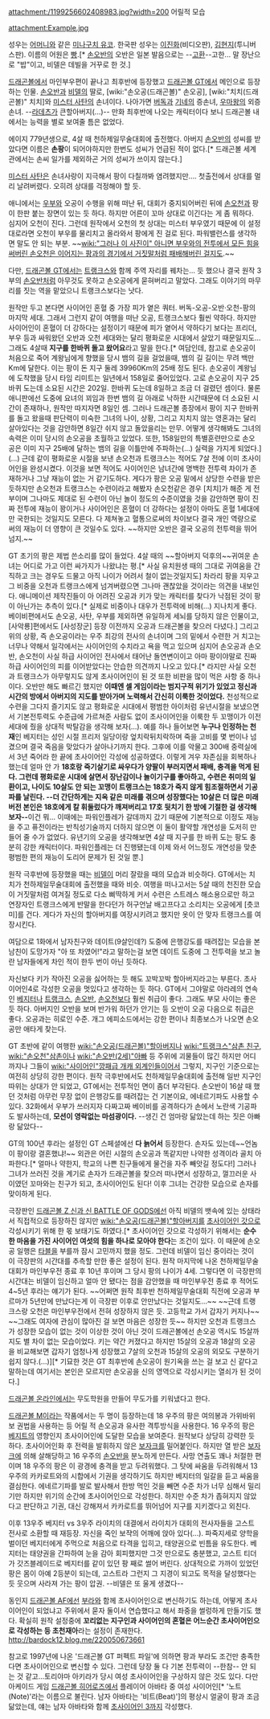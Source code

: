 attachment:/1199256602408983.jpg?width=200
어릴적 모습

attachment:Example.jpg

성우는 [[비델|어머니]]와 같은 [[미나구치 유코]]. 한국판 성우는 [[이진화]](비디오판), [[김현지]](투니버스판). 이름의 어원은 [[빵]].[* [[손오반]]의 오반은 일본 발음으로는 --[[고환]]--고한... 말 장난으로 "밥"이고, 비델은 데빌을 거꾸로 한 것.]

[[드래곤볼]]에서 마인부우편이 끝나고 최후반에 등장했고 [[드래곤볼 GT]]에서 메인으로 등장하는 인물. [[손오반]]과 [[비델]]의 딸로, [wiki:"손오공(드래곤볼)" 손오공], [wiki:"치치(드래곤볼)" 치치]와 [[미스터 사탄]]의 손녀이다. 나아가면 [[버독]]과 [[기네]]의 증손녀, [[우마왕]]의 외증손녀. --[[라데츠]]가 큰할아버지(...)-- 만화 최후반에 나오는 캐릭터이다 보니 드래곤볼 내에서는 능력을 별로 보여줄 틈은 없었다.

에이지 779년생으로, 4살 때 천하제일무술대회에 출전했다. 아버지 [[손오반]]의 성씨를 받았다면 이름은 '''손팡'''이 되어야하지만 한번도 성씨가 언급된 적이 없다.[* 드래곤볼 세계관에서는 손씨 일가를 제외하곤 거의 성씨가 쓰이지 않는다.]

[[미스터 사탄]]은 손녀사랑이 지극해서 팡이 다칠까봐 염려했지만…. 첫출전에서 상대를 멀리 날려버렸다. 오히려 상대를 걱정해야 할 듯.

애니에서는 [[우부]]와 오공이 수행을 위해 떠난 뒤, 대회가 중지되어버린 뒤에 [[손오천]]과 팡이 한판 붙는 장면이 있는 듯 하다. 하지만 어른이 꼬마 상대로 이긴다는 게 좀 뭐하다. 심지어 오천이 진다. 그런데 원작에서 오천의 첫 상대는 미스터 부우였기 때문에 이 설정대로라면 오천이 부우를 물리치고 올라와서 팡에게 진 걸로 된다. 파워밸런스를 생각하면 말도 안 되는 부분. ~~[[wiki:"그러나 이 사진이" 아니면 부우와의 전투에서 모든 힘을 써버린 손오천은 이어지는 팡과의 경기에서 거짓말처럼 패배해버린 걸지도]].~~

다만, [[드래곤볼 GT]]에서는 [[트랭크스]]와 함께 주역 자리를 꿰차는... 듯 했으나 결국 원작 3부의 [[손오반]]처럼 아무것도 못하고 손오공에게 묻혀버리고 말았다. 그래도 이야기의 마무리를 짓는 역을 맡았으니 트랭크스보다는 낫다.

원작만 두고 본다면 사이어인 혼혈 중 가장 피가 옅은 쿼터. 버독-오공-오반·오천-팡의 마지막 세대. 그래서 그런지 같이 여행을 떠난 오공, 트랭크스보다 훨씬 약하다. 하지만 사이어인이 혼혈이 더 강하다는 설정이기 때문에 피가 옅어서 약하다기 보다는 프리더, 부우 등과 싸워왔던 오반과 오천 세대와는 달리 평화로운 시대에서 살았기 때문일지도... 그래도 4살때 '''지구를 한바퀴 돌고 왔어요'''라고 말을 한다.[* 여담인데, 참고로 손오공이 처음으로 죽어 계왕님에게 향했을 당시 뱀의 길을 걸었을때, 뱀의 길 길이는 무려 백만Km에 달한다. 이는 팡이 돈 지구 둘레 39960Km의 25배 정도 된다. 손오공이 계왕님에 도착했을 당시 타임 리미트는 일년에서 158일로 줄어있었다. 고로 손오공이 지구 25바퀴 도는데 소요된 시간은 202일. 한바퀴 도는데 8일하고 조금 더 걸렸던 셈이다. 물론 애니판에선 도중에 요녀의 꾀임과 한번 뱀의 길 아래로 낙하한 시간때문에 더 소요된 시간이 존재하나, 원작만 따지자면 8일인 셈. 그러나 드래곤볼 종장에서 팡이 지구 한바퀴를 돌고 왔을때 판단력이 미숙한 그녀의 나이, 상황, 그리고 지치지 않는 영혼과는 달리 살아있다는 것을 감안하면 8일간 쉬지 않고 돌았을리는 만무. 어떻게 생각해봐도 그녀의 속력은 이미 당시의 손오공을 초월하고 있었다. 또한, 158일만의 특별훈련만으로 손오공은 이미 지구 25배에 달하는 뱀의 길을 이틀만에 주파하는(...) 실력을 가지게 되었다.](…) 근데 같이 평화로운 시절을 보낸 손오천과 트랭크스는 적어도 7살 전에 이미 초사이어인을 완성시켰다. 이것을 보면 적어도 사이어인은 남녀간에 명백한 전투력 차이가 존재하거나 그냥 재능이 없는 거 같기도하다. 게다가 팡은 오공 밑에서 상당한 수련을 받은 듯하지만 손오천과 트랭크스는 수련이라고 해봤자 손오천같은 경우 [치치]가 해준 게 전부이며 그나마도 제대로 된 수련이 아닌 놀이 정도의 수준이였을 것을 감안하면 팡이 진짜 전투에 재능이 꽝이거나 사이어인은 혼혈이 더 강하다는 설정이 아마도 혼혈 1세대에만 국한되는 것일지도 모른다. 다 제쳐놓고 혈통으로써의 차이보다 결국 개인 역량으로써의 재능이 더 영향이 큰 것일수도 있다. ~~하지만 오반은 결국 오공의 전투력을 뛰어넘지.~~

GT 초기의 팡은 제법 쓴소리를 많이 들었다. 4살 때의 ~~할아버지 덕후의~~귀여운 손녀는 어디로 가고 이런 싸가지가 나왔냐는 평.[* 사실 유치원생 때의 그대로 귀여움을 간직하고 크는 경우도 드물고 아직 나이가 어려서 철이 없는것일지도] 차라리 팡을 지우고 그 비중을 오천과 트랭크스에게 넘겨버렸으면 그나마 괜찮았을 것이라는 의견을 내보인다. 애니메이션 제작진들이  아 어려진 오공과 키가 맞는 캐릭터를 찾다가 낙점된 것이 팡이 아닌가는 추측이 있다.[* 실제로 비중이나 대우가 전투력에 비해(...) 지나치게 좋다. 베이비편에서도 손오공, 사탄, 우부를 제외하면 유일하게 세뇌를 당하지 않은 인물이고, [사악룡]편에서도 [사성장군] 등장 이전까지 오공과 드래곤볼을 찾으러 다녔다.] 그리고 위의 상황, 즉 손오공이라는 우주 최강의 전사의 손녀이며 그의 밑에서 수련한 거 치고는 너무나 약해서 일각에서는 사이어인의 수치라고 욕을 먹고 있으며 심지어 손오공과 손오반, 손오천이 사실 하급 사이어인 전사에서 태어난 돌연변이이고 아마 팡이야말로 진짜 하급 사이어인의 피를 이어받았다는 안습한 의견까지 나오고 있다.[* 라지만 사실 오천과 트랭크스가 아무렇지도 않게 초사이어인이 된 것 또한 비판을 많이 먹은 사항 중 하나이다. 오반만 해도 빠르긴 했지만 '''이때엔 셀 게임이라는 범지구적 위기가 있었고 정신과 시간의 방에서 아버지의 지도를 받아가며 노력해서 간신히 이룩한 것이었다.''' 천성적으로 수련을 그다지 즐기지도 않고 평화로운 시대에서 평범한 아이처럼 유년시절을 보냈으면서 기본전투력도 수준급에 가르쳐준 사람도 없이 초사이어인을 이룩한 두 꼬맹이가 이전세대에 줬을 상대적 박탈감을 생각해 보자(...). 예를 하나 들어보면 '''누구나 인정하는 천재'''인 베지터는 성인 시절 프리저 일당이랑 엎치락뒤치락하며 죽을 고비를 몇 번이나 넘겼으며 결국 죽음을 맞았다가 살아나기까지 한다. 그후에 이를 악물고 300배 중력실에서 3년 죽어라 한 끝에 초사이어인 각성에 성공하였다. 이렇게 겨우 자존심을 회복하나 했는데 얼마 안 가 '''18호랑 죽기살기로 싸우다가 양팔이 부러지면서 패배, 충격을 먹게 된다. 그런데 평화로운 시대에 살면서 장난감이나 놀이기구를 좋아하고, 수련은 취미의 일환이고, 나이도 10살도 안 되는 꼬맹이 트랭크스는 18호가 죽지 않게 힘조절하면서 기공파를 날린다. --더 간단하게는 지옥 같은 미래를 겪으며 성장했다는 10살은 더 많은 미래 버전 본인은 18호에게 칼 휘둘렀다가 깨져버리고 17호 뒷치기 한 방에 기절한 걸 생각해 보자--'''이건 뭐... 이때에는 파워인플레가 갈데까지 갔기 때문에 기본적으로 이정도 재능을 주고 퓨전이라는 반칙성기술까지 더하지 않으면 이 둘이 활약할 개연성을 도저히 만들어 줄 수가 없었다. 유년기의 오공을 생각해보면 4살 때 지구를 한 바퀴 도는 팡도 충분히 강한 캐릭터이다. 파워인플레는 더 진행됐는데 이제 와서 어느정도 개연성을 맞춘 평범한 편의 재능이 도리어 문제가 된 것일 뿐.]

원작 극후반에 등장했을 때는 [[비델]]이 머리 잘랐을 때의 모습과 비슷하다. GT에서는 치치가 천하제일무술대회에 출전했을 때와 비슷. 여행을 떠나고서는 5살 때의 천진한 모습이 거짓말처럼 여겨질 정도로 다소 삐딱하게 커서 수련은 스트레스 해소용으로만 하고 연장자인 트랭크스에게 반말을 한다던가 허구언날 배고프다고 소리치는 오공에게 [츳코미]를 건다. 게다가 자신의 할아버지를 여장시키려고 했지만 옷이 안 맞자 트랭크스를 여장시킨다.

여담으로 1화에서 남자친구와 데이트(9살인데?) 도중에 은행강도를 때려잡는 모습을 본 남친이 도망가자 "아 또 차였어!"라고 말하는걸 보면 데이트 도중에 그 전투력을 보고 놀란 남자들에게 차인 적이 한두 번이 아닌 듯하다.

자신보다 키가 작아진 오공을 싫어하는 듯 해도 꼬박꼬박 할아버지라고는 부른다. 초사이어인4로 각성한 오공을 멋있다고 생각하는 듯 하다. GT에서 그야말로 야라레의 연속인 [[베지터]]나 [[트랭크스]], [[손오반]], [[손오천]]보다 훨씬 취급이 좋다. 그래도 부모 사이는 좋은 듯 하다. 아버지인 오반을 보며 반가워 하던가 안기는 등 오반이 오공 다음으로 취급은 좋다. 오공과는 히로인 수준. 개그 에피소드에서는 강한 편이나 최종보스가 나오면 손오공만 애타게 찾는다.

GT 초반에 같이 여행한 [[wiki:"손오공(드래곤볼)"할아버지]]나 [[wiki:"트랭크스"삼촌 친구]], [[wiki:"손오천"삼촌]]이나 [[wiki:"손오반(2세)"아빠]] 등 주위에 괴물들이 많긴 하지만 어디까지나 그들이 [[wiki:"사이어인"깡패급 개캐 외계인들]]이어서 그렇지, 지구인 기준으로는 여전히 상당히 강한 편이다. 원작 극후반에서도 천하제일무술대회에 출전해 일반 지구인 따위는 상대가 안 되었고, GT에서는 전투적인 면이 좀더 부각된다. 손오반이 16살 때 했던 것처럼 아무런 무장 없이 은행강도를 때려잡는 건 기본이요, 에네르기파도 사용할 수 있다. 32화에서 우부가 쓰러지자 다짜고짜 베이비를 공격하다가 손에서 노란색 기공파도 발사하는데, '''모션이 영락없는 마섬광이다.''' --생긴 건 엄마랑 닮았는데 하는 짓은 아빠랑 닮았다--

GT의 100년 후라는 설정인 GT 스페셜에선 '''다 늙어서''' 등장한다. 손자도 있는데~~언놈이 팡이랑 결혼했냐!~~ 외관은 어린 시절의 손오공과 똑같지만 나약한 성격이라 골치 아파한다.[* 얼마나 약한지, 학교의 나쁜 친구들에게 물건을 자주 빼앗길 정도다!] 그러나 그녀가 쓰러진 것을 계기로 손자가 드래곤볼을 찾으러 떠나면서 성장하고, 껄끄러운 사이였던 꼬마와는 친구가 되고, 초사이어인도 된다! 이후 그녀는 건강한 모습으로 손자를 맞이하게 된다.

극장판인 [[드래곤볼 Z 신과 신 BATTLE OF GODS]]에선 아직 비델의 뱃속에 있는 상태라서 직접적으로 등장하진 않지만 [[wiki:"손오공(드래곤볼)"할아버지]]를 [[초사이어인 갓]]으로 각성시키기 위해 한 몫 보태기도 하였다.[* 초사이어인 갓으로 각성하기 위해서는 '''순수한 마음을 가진 사이어인 여섯의 힘을 하나로 모아야 한다'''는 조건이 있다. 이 때문에 손오공 일행은 [[타블]]을 부를까 잠시 고민까지 했을 정도. 그런데 비델이 임신 중이라는 것이 이 극장판의 시간대를 추측할 만한 좋은 설정이 된다. 원작 마지막에 나온 천하제일무술대회가 마인부우전 종료 후 10년 후이며 그 당시 팡의 나이가 4세. 그렇다면 이 극장판의 시간대는 비델이 임신하고 얼마 안 됐다는 점을 감안했을 때 마인부우전 종료 후 적어도 4~5년 후라는 얘기가 된다. ~~어쩌면 원작 최후반 천하제일무술대회 직전에 오공과 부르마가 5년만에 만났다는게 이 극장판 이후로 안만났다는 것일지도...~~ ~~근데 트랭크스랑 오천은 마인부우전에서 전혀 성장하지 않은 듯. 고등학교 가서 갑자기 커지나~~ ~~그래도 여자에 관심이 많아진 걸 보면 마음은 성장한 듯~~ 하지만 오천과 트랭크스가 성장한 모습이 없는 것이 이상한 것이 아닌 것이 드래곤볼에선 손오공 역시도 15살까지도 별 차이 없는 모습이었다. 키는 약간 커졌다고 하지만 15살의 오공과 18살의 오공을 비교해보면 갑자기 엄청나게 성장했고 7살의 오천과 15살의 오공의 외모도 구분하기 쉽지 않다.(...)][* 기묘한 것은 GT 최후반에 손오공이 원기옥을 쓰는 걸 보고 신 같다고 말하는데 여기서는 본인은 모르지만 손오공을 신의 영역으로 각성시키는 열쇠가 된 것이다.]

[[드래곤볼 온라인]]에서는 무도학원을 만들어 무도가를 키워냈다고 한다.

[[드래곤볼 M]]이라는 작품에서는 두 명이 등장하는데 18 우주의 팡은 여의봉과 가위바위보 권법을 사용하는 등 어릴 적 손오공과 유사한 격투방식을 사용한다. 16 우주의 팡은 [[베지트]]의 영향인지 초사이어인에 도달한 모습을 보여준다. 원작보다 상당히 강력한 듯 하다. 초사이어인화 후 전력을 발휘하지 않은 [[보자크]]를 밀어붙인다. 하지만 열 받은 [[보자크]]에 의해 살해당하고 16 우주의 [[손오반]]을 분노하게 만든다. 사망 연출도 꽤나 처절한 편이며 18 우주의 팡은 이 광경에 충격을 받고 두려워했다. 그 탓에 싸움을 두려워해서 13 우주의 카카로트와의 시합에서 기권을 생각하기도 하지만 베지터의 일갈을 듣고 싸움을 결심한다. 에네르기파를 발로 발사해서 한방 먹인 것을 빼면 수준 차가 너무 심해서 밀리기만 하지만 위기의 순간에 초사이어인으로 각성한다. 하지만 수준 차가 좁혀지지 않았다고 판단하고 기권, 대신 강해져서 카카로트를 뛰어넘어 지구를 지키겠다고 외친다.

이후 13우주 베지터 vs 3우주 라이치의 대결에서 라이치가 대회의 전사자들을 고스트 전사로 소환할 때 재등장. 자신을 죽인 보쟉의 어깨에 앉아 있다(...). 파죽지세로 양학을 벌이던 베지터에게 주먹으로 처음으로 타격을 입히고, 태양권으로 빈틈을 유도한다. 베지터는 태양권을 간파하여 눈을 감아 회피했지만 그것 만으로도 충분했고, 고스트 티더가 갓즈블레이드로 베지터를 같이 있던 팡 째로 썰어 버린다. 상대적으로 가까이 있었던 팡은 몸이 아예 2등분이 되는데, 고스트라 그런지 그 지경이 되고도 목적을 달성했다는 듯 웃으며 사라져 가는 팡이 압권. --비델은 또 울게 생겼다--

동인지 [[드래곤볼 AF]]에선 [[부라]]와 함께 초사이어인으로 변신하기도 하는데, 어떻게 초사이어인이 되었냐고 주위에서 묻자 둘이서 연습했다고 해서 좌중을 썰렁하게 만들기도 했다. 확실히 원작 설정중에 '''꼬리없는 지구인과 사이어인의 혼혈은 어느순간 초사이어인으로 각성하는 등 초천재아'''라는 설정이 존재한다. http://bardock12.blog.me/220050673661

참고로 1997년에 나온 '드래곤볼 GT 퍼펙트 파일'에 의하면 팡과 부라도 조건만 충족한다면 초사이어인으로 변신할 수 있다. 그런데 당장 둘 다 기본 전투력이 --한참-- 안 되는 것 같고...토리야마 아키라가 당시 여성 초사이어인을 구상하지 않은 것도 있다. 다만 아케이드 게임 [[드래곤볼 히어로즈]]에서 플레이어 아바타 중 여성 사이어인[* '노트(Note)'라는 이름으로 불린다. 남자 아바타는 '비트(Beat)']의 평상시 얼굴이 팡과 조금 닮았는데, 얘는 남자 아바타와 함께 [[초사이어인 3]]까지 각성했다.
